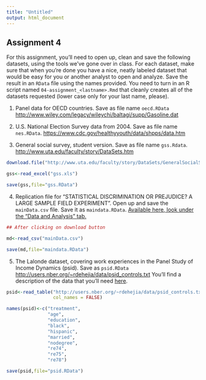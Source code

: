 ```yaml
---
title: "Untitled"
output: html_document
---
```

Assignment 4
---------------

For this assignment, you'll need to open up, clean and save the following datasets, using the tools we've gone over in class. For each dataset, make sure that when you're done you have a nice, neatly labeled dataset that would be easy for you or another analyst to open and analyze. Save the result in an `RData` file using the names provided. You need to turn in an R script named `04-assignment_<lastname>.Rmd` that cleanly creates all of the datasets requested (lower case only for your last name, please).  


1. Panel data for OECD countries. Save as file name `oecd.RData` [http://www.wiley.com/legacy/wileychi/baltagi/supp/Gasoline.dat](http://www.wiley.com/legacy/wileychi/baltagi/supp/Gasoline.dat)


2. U.S. National Election Survey data from 2004. Save as file name `nes.RData`.
[https://www.cdc.gov/healthyyouth/data/shpps/data.htm]()





3. General social survey, student version. Save as file name `gss.Rdata`. [http://www.uta.edu/faculty/story/DataSets.htm](http://www.uta.edu/faculty/story/DataSets.htm)

```r
download.file("http://www.uta.edu/faculty/story/DataSets/GeneralSocialSurvey1996ExcelDataStudentVersion.xls",destfile = "gss.xls")

gss<-read_excel("gss.xls")

save(gss,file="gss.RData")

```


4. Replication file for "STATISTICAL DISCRIMINATION OR PREJUDICE? A LARGE SAMPLE FIELD EXPERIMENT". Open up and save the `mainData.csv` file. Save it as `maindata.RData`. [Available here, look under the "Data and Analysis" tab.](http://thedata.harvard.edu/dvn/dv/restat/faces/study/StudyPage.xhtml?globalId=doi:10.7910/DVN/26410&studyListingIndex=1_f1a615c2cbee97fb79c9d575ae73)



```r
## After clicking on download button 

md<-read_csv("mainData.csv")

save(md,file="maindata.RData")

```

5. The Lalonde dataset, covering work experiences in the Panel Study of Income Dynamics (psid). Save as `psid.RData` [http://users.nber.org/~rdehejia/data/psid_controls.txt](http://users.nber.org/~rdehejia/data/psid_controls.txt) You'll find a description of the data that you'll need [here](http://users.nber.org/~rdehejia/nswdata2.html).


```r
psid<-read_table("http://users.nber.org/~rdehejia/data/psid_controls.txt",
                 col_names = FALSE)

names(psid)<-c("treatment",
               "age",
               "education",
               "black",
               "hispanic",
               "married",
               "nodegree",
               "re74",
               "re75",
               "re78")

save(psid,file="psid.RData")
```

